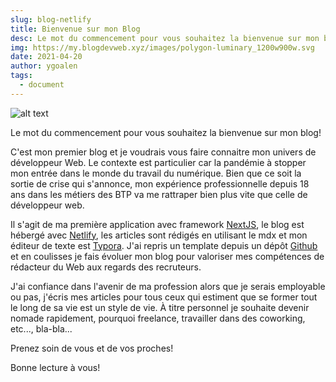```yaml
---
slug: blog-netlify
title: Bienvenue sur mon Blog
desc: Le mot du commencement pour vous souhaitez la bienvenue sur mon blog! C'est mon premier blog et je voudrais vous faire connaitre mon univers de développeur Web. Le contexte est particulier car la pandémie à stopper mon entrée dans le monde du travail du numérique. Bien que ce soit la sortie de crise qui s'annonce, mon expérience professionnelle depuis 18 ans dans les métiers des BTP va me rattraper bien plus vite que celle de développeur web.
img: https://my.blogdevweb.xyz/images/polygon-luminary_1200w900w.svg
date: 2021-04-20
author: ygoalen
tags:
  - document
---
```


![alt text](https://my.blogdevweb.xyz/images/polygon-luminary_1200w900w.svg "Image de fond avec des Polygons")

Le mot du commencement pour vous souhaitez la bienvenue sur mon blog!

C'est mon premier blog et je voudrais vous faire connaitre mon univers de développeur Web. Le contexte est particulier car la pandémie à stopper mon entrée dans le monde du travail du numérique. Bien que ce soit la sortie de crise qui s'annonce, mon expérience professionnelle depuis 18 ans dans les métiers des BTP va me rattraper bien plus vite que celle de développeur web.

Il s'agit de ma première application avec framework [NextJS](https://nextjs.org/ "Le site de NextJS"), le blog est hébergé avec [Netlify](https://www.netlify.com/ "Le site de Netlifly"), les articles sont rédigés en utilisant le mdx et mon éditeur de texte est [Typora](https://typora.io/ "Le site de Typora"). J'ai repris un template depuis un dépôt [Github](https://github.com/ "Le site de Github") et en coulisses je fais évoluer mon blog pour valoriser mes compétences de rédacteur du Web aux regards des recruteurs.

J'ai confiance dans l'avenir de ma profession alors que je serais employable ou pas, j'écris mes articles pour tous ceux qui estiment que se former tout le long de sa vie est un style de vie. À titre personnel je souhaite devenir nomade rapidement, pourquoi freelance, travailler dans des coworking, etc..., bla-bla...

Prenez soin de vous et de vos proches!

Bonne lecture à vous!
